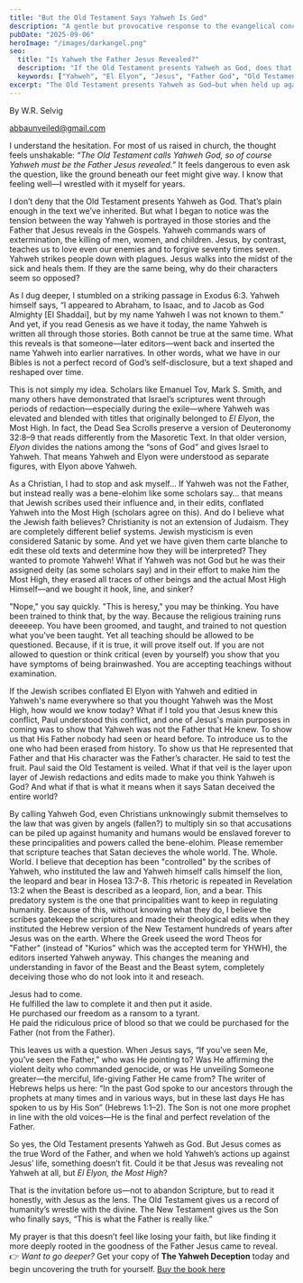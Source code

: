 ```yaml
---
title: "But the Old Testament Says Yahweh Is God"
description: "A gentle but provocative response to the evangelical concern that Yahweh must be the Father Jesus revealed."
pubDate: "2025-09-06"
heroImage: "/images/darkangel.png"
seo: 
  title: "Is Yahweh the Father Jesus Revealed?"
  description: "If the Old Testament presents Yahweh as God, does that automatically mean Yahweh is the Father Jesus revealed? This post explores the tension between Yahweh’s actions and the Father Jesus revealed."
  keywords: ["Yahweh", "El Elyon", "Jesus", "Father God", "Old Testament", "Evangelical Objections"]
excerpt: "The Old Testament presents Yahweh as God—but when held up against the life of Jesus, something doesn’t fit. Could Jesus have been revealing not Yahweh, but El Elyon, the Most High?"
---
```


By W.R. Selvig

abbaunveiled@gmail.com


I understand the hesitation. For most of us raised in church, the thought feels unshakable: *“The Old Testament calls Yahweh God, so of course Yahweh must be the Father Jesus revealed.”* It feels dangerous to even ask the question, like the ground beneath our feet might give way. I know that feeling well—I wrestled with it myself for years.  

I don’t deny that the Old Testament presents Yahweh as God. That’s plain enough in the text we’ve inherited. But what I began to notice was the tension between the way Yahweh is portrayed in those stories and the Father that Jesus reveals in the Gospels. Yahweh commands wars of extermination, the killing of men, women, and children. Jesus, by contrast, teaches us to love even our enemies and to forgive seventy times seven. Yahweh strikes people down with plagues. Jesus walks into the midst of the sick and heals them. If they are the same being, why do their characters seem so opposed?  

As I dug deeper, I stumbled on a striking passage in Exodus 6:3. Yahweh himself says, “I appeared to Abraham, to Isaac, and to Jacob as God Almighty [El Shaddai], but by my name Yahweh I was not known to them.” And yet, if you read Genesis as we have it today, the name Yahweh is written all through those stories. Both cannot be true at the same time. What this reveals is that someone—later editors—went back and inserted the name Yahweh into earlier narratives. In other words, what we have in our Bibles is not a perfect record of God’s self-disclosure, but a text shaped and reshaped over time.  

This is not simply my idea. Scholars like Emanuel Tov, Mark S. Smith, and many others have demonstrated that Israel’s scriptures went through periods of redaction—especially during the exile—where Yahweh was elevated and blended with titles that originally belonged to *El Elyon*, the Most High. In fact, the Dead Sea Scrolls preserve a version of Deuteronomy 32:8–9 that reads differently from the Masoretic Text. In that older version, *Elyon* divides the nations among the “sons of God” and gives Israel to Yahweh. That means Yahweh and Elyon were understood as separate figures, with Elyon above Yahweh.  

As a Christian, I had to stop and ask myself… If Yahweh was not the Father, but instead really was a bene-elohim like some scholars say… that means that Jewish scribes used their influence and, in their edits, conflated Yahweh into the Most High (scholars agree on this). And do I believe what the Jewish faith believes? Christianity is not an extension of Judaism. They are completely different belief systems. Jewish mysticism is even considered Satanic by some. And yet we have given them carte blanche to edit these old texts and determine how they will be interpreted? They wanted to promote Yahweh! What if Yahweh was not God but he was their assigned deity (as some scholars say) and in their effort to make him the Most High, they erased all traces of other beings and the actual Most High Himself—and we bought it hook, line, and sinker?  

"Nope," you say quickly. "This is heresy," you may be thinking. You have been trained to think that, by the way. Because the religious training runs deeeeep. You have been groomed, and taught, and trained to not question what you've been taught. Yet all teaching should be allowed to be questioned. Because, if it is true, it will prove itself out. If you are not allowed to question or think critical (even by yourself) you show that you have symptoms of being brainwashed. You are accepting teachings without examination. 

If the Jewish scribes conflated El Elyon with Yahweh and editied in Yahweh's name everywhere so that you thought Yahweh was the Most High, how would we know today? What if I told you that Jesus knew this conflict, Paul understood this conflict, and one of Jesus's main purposes in coming was to show that Yahweh was not the Father that He knew. To show us that His Father nobody had seen or heard before. To introduce us to the one who had been erased from history. To show us that He represented that Father and that His character was the Father’s character. He said to test the fruit. Paul said the Old Testament is veiled. What if that veil is the layer upon layer of Jewish redactions and edits made to make you think Yahweh is God? And what if that is what it means when it says Satan deceived the entire world?  

By calling Yahweh God, even Christians unknowingly submit themselves to the law that was given by angels (fallen?) to multiply sin so that accusations can be piled up against humanity and humans would be enslaved forever to these principalities and powers called the bene-elohim.  Please remember that scripture teaches that Satan decieves the whole world.    The. Whole. World.  I believe that deception has been "controlled" by the scribes of Yahweh, who instituted the law and Yahweh himself calls himself the lion, the leopard and bear in Hosea 13:7-8. This rhetoric is repeated in Revelation 13:2 when the Beast is described as a leopard, lion, and a bear. This predatory system is the one that principalities want to keep in regulating humanity. Because of this, without knowing what they do, I believe the scribes gatekeep the scriptures and made their theological edits when they instituted the Hebrew version of the New Testament hundreds of years after Jesus was on the earth. Where the Greek useed the word Theos for "Father" (instead of "Kurios" which was the accepted term for YHWH), the editors inserted Yahweh anyway. This changes the meaning and understanding in favor of the Beast and the Beast sytem, completely deceiving those who do not look into it and reseach.

Jesus had to come.  
He fulfilled the law to complete it and then put it aside.  
He purchased our freedom as a ransom to a tyrant.  
He paid the ridiculous price of blood so that we could be purchased for the Father (not from the Father).  

This leaves us with a question. When Jesus says, “If you’ve seen Me, you’ve seen the Father,” who was He pointing to? Was He affirming the violent deity who commanded genocide, or was He unveiling Someone greater—the merciful, life-giving Father He came from? The writer of Hebrews helps us here: “In the past God spoke to our ancestors through the prophets at many times and in various ways, but in these last days He has spoken to us by His Son” (Hebrews 1:1–2). The Son is not one more prophet in line with the old voices—He is the final and perfect revelation of the Father.  

So yes, the Old Testament presents Yahweh as God. But Jesus comes as the true Word of the Father, and when we hold Yahweh’s actions up against Jesus’ life, something doesn’t fit. Could it be that Jesus was revealing not Yahweh at all, but *El Elyon, the Most High*?  

That is the invitation before us—not to abandon Scripture, but to read it honestly, with Jesus as the lens. The Old Testament gives us a record of humanity’s wrestle with the divine. The New Testament gives us the Son who finally says, “This is what the Father is really like.”  

My prayer is that this doesn’t feel like losing your faith, but like finding it more deeply rooted in the goodness of the Father Jesus came to reveal.  
👉 *Want to go deeper?* Get your copy of **The Yahweh Deception** today and begin uncovering the truth for yourself. [Buy the book here](#)